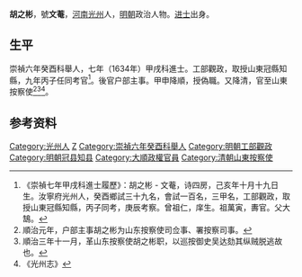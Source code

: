 '''胡之彬'''，號'''文菴'''，[[河南|河南]][[光州|光州]]人，[[明朝|明朝]]政治人物。[[进士|进士]]出身。

==生平==
崇禎六年癸酉科舉人，七年（1634年）甲戌科進士。工部觀政，取授山東冠縣知縣，九年丙子任同考官<ref>《崇禎七年甲戌科進士履歷》：胡之彬 - 文菴，诗四房，己亥年十月十九日生。汝寧府光州人，癸酉鄉試三十九名，會試一百名，三甲名，工部觀政，取授山東冠縣知縣，丙子同考，庚辰考察。曾祖仁，庠生。祖萬寅，夀官。父大鵠。</ref>。後官户部主事。甲申降順，授偽職。又降清，官至山東按察使<ref>順治元年，户部主事胡之彬为山东按察使司佥事、署按察司事。</ref><ref>順治三年十一月，革山东按察使胡之彬职，以巡按御史吴达劾其纵贼脱逃故也。</ref><ref>《光州志》</ref>。

==参考资料==
{{reflist}}

{{崇禎七年甲戌科殿試金榜}}

{{Authority control}}

{{DEFAULTSORT:Hu胡}}
[[Category:光州人|Category:光州人]]
[[Category:胡姓|Z]]
[[Category:崇禎六年癸酉科舉人|Category:崇禎六年癸酉科舉人]]
[[Category:明朝工部觀政|Category:明朝工部觀政]]
[[Category:明朝冠县知县|Category:明朝冠县知县]]
[[Category:大順政權官員|Category:大順政權官員]]
[[Category:清朝山東按察使|Category:清朝山東按察使]]


{{清朝人物小作品}}